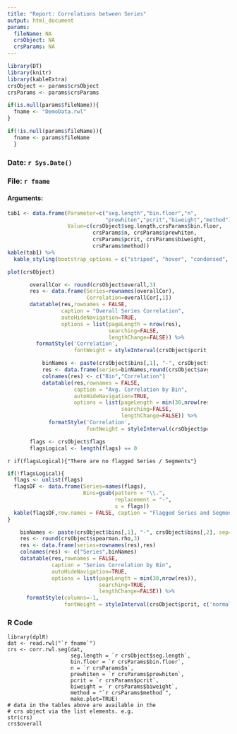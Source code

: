 ```yaml
---
title: "Report: Correlations between Series"
output: html_document
params:
  fileName: NA
  crsObject: NA
  crsParams: NA
---
```


 

```r
library(DT)
library(knitr)
library(kableExtra)
crsObject <- params$crsObject
crsParams <- params$crsParams
```


```r
if(is.null(params$fileName)){
  fname <- "DemoData.rwl"
}

if(!is.null(params$fileName)){
  fname <- params$fileName
  }

```

### Date: `r Sys.Date()`

### File: `r fname`

#### Arguments:

```r
tab1 <- data.frame(Parameter=c("seg.length","bin.floor","n",
                               "prewhiten","pcrit","biweight","method"),
                   Value=c(crsObject$seg.length,crsParams$bin.floor,
                           crsParams$n, crsParams$prewhiten, 
                           crsParams$pcrit, crsParams$biweight,
                           crsParams$method))
kable(tab1) %>%
  kable_styling(bootstrap_options = c("striped", "hover", "condensed", "responsive"))
```


```r
plot(crsObject)
```


<div style = "width:80%; height:auto; margin: auto;">
```r
overallCor <- round(crsObject$overall,3)
res <- data.frame(Series=rownames(overallCor),
                  Correlation=overallCor[,1])
datatable(res,rownames = FALSE, 
          caption = "Overall Series Correlation",
          autoHideNavigation=TRUE,
          options = list(pageLength = nrow(res),
                         searching=FALSE,
                         lengthChange=FALSE)) %>%
  formatStyle('Correlation', 
              fontWeight = styleInterval(crsObject$pcrit, c('normal', 'bold')))
```


```r
    binNames <- paste(crsObject$bins[,1], "-", crsObject$bins[,2], sep="")
    res <- data.frame(series=binNames,round(crsObject$avg.seg.rho,3))
    colnames(res) <- c("Bin","Correlation")
    datatable(res,rownames = FALSE, 
              caption = "Avg. Correlation by Bin",
              autoHideNavigation=TRUE,
              options = list(pageLength = min(30,nrow(res)),
                             searching=FALSE,
                             lengthChange=FALSE)) %>%
      formatStyle('Correlation', 
                  fontWeight = styleInterval(crsObject$pcrit, c('normal', 'bold')))
```

```r
flags <- crsObject$flags
flagsLogical <- length(flags) == 0
```
</div>

`r if(flagsLogical){"There are no flagged Series / Segments"}`

```r
if(!flagsLogical){
  flags <- unlist(flags)
  flagsDF <- data.frame(Series=names(flags),
                        Bins=gsub(pattern = "\\.",
                                  replacement = "-",
                                  x = flags))  
  kable(flagsDF,row.names = FALSE, caption = "Flagged Series and Segments")  
}
```

```r
    binNames <- paste(crsObject$bins[,1], "-", crsObject$bins[,2], sep="")
    res <- round(crsObject$spearman.rho,3)
    res <- data.frame(series=rownames(res),res)
    colnames(res) <- c("Series",binNames)
    datatable(res,rownames = FALSE, 
              caption = "Series Correlation by Bin",
              autoHideNavigation=TRUE,
              options = list(pageLength = min(30,nrow(res)),
                             searching=TRUE,
                             lengthChange=FALSE)) %>%
      formatStyle(columns=-1, 
                  fontWeight = styleInterval(crsObject$pcrit, c('normal', 'bold')))
```


### R Code
```
library(dplR)
dat <- read.rwl("`r fname`")
crs <- corr.rwl.seg(dat, 
                    seg.length = `r crsObject$seg.length`, 
                    bin.floor = `r crsParams$bin.floor`,
                    n = `r crsParams$n`,
                    prewhiten = `r crsParams$prewhiten`, 
                    pcrit = `r crsParams$pcrit`,
                    biweight = `r crsParams$biweight`, 
                    method = "`r crsParams$method`",
                    make.plot=TRUE)
# data in the tables above are available in the 
# crs object via the list elements. e.g.
str(crs)
crs$overall
```